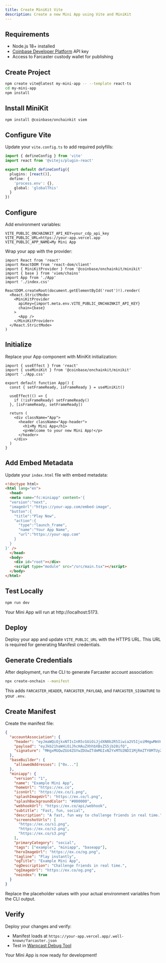 ```yaml
---
title: Create MiniKit Vite 
description: Create a new Mini App using Vite and MiniKit
---
```



## Requirements

- Node.js 18+ installed
- [Coinbase Developer Platform](https://portal.cdp.coinbase.com) API key
- Access to Farcaster custody wallet for publishing

## Create Project

```bash
npm create vite@latest my-mini-app -- --template react-ts
cd my-mini-app
npm install
```

## Install MiniKit

```bash
npm install @coinbase/onchainkit viem
```

## Configure Vite

Update your `vite.config.ts` to add required polyfills:

```ts vite.config.ts
import { defineConfig } from 'vite'
import react from '@vitejs/plugin-react'

export default defineConfig({
  plugins: [react()],
  define: {
    'process.env': {},
    global: 'globalThis'
  }
})
```

## Configure

Add environment variables:

```env
VITE_PUBLIC_ONCHAINKIT_API_KEY=your_cdp_api_key
VITE_PUBLIC_URL=https://your-app.vercel.app
VITE_PUBLIC_APP_NAME=My Mini App
```

Wrap your app with the provider:

```tsx src/main.tsx
import React from 'react'
import ReactDOM from 'react-dom/client'
import { MiniKitProvider } from '@coinbase/onchainkit/minikit'
import { base } from 'viem/chains'
import App from './App'
import './index.css'

ReactDOM.createRoot(document.getElementById('root')!).render(
  <React.StrictMode>
    <MiniKitProvider
      apiKey={import.meta.env.VITE_PUBLIC_ONCHAINKIT_API_KEY}
      chain={base}
    >
      <App />
    </MiniKitProvider>
  </React.StrictMode>
)
```

## Initialize

Replace your App component with MiniKit initialization:

```tsx src/App.tsx
import { useEffect } from 'react'
import { useMiniKit } from '@coinbase/onchainkit/minikit'
import './App.css'

export default function App() {
  const { setFrameReady, isFrameReady } = useMiniKit()

  useEffect(() => {
    if (!isFrameReady) setFrameReady()
  }, [isFrameReady, setFrameReady])

  return (
    <div className="App">
      <header className="App-header">
        <h1>My Mini App</h1>
        <p>Welcome to your new Mini App!</p>
      </header>
    </div>
  )
}
```

## Add Embed Metadata

Update your `index.html` file with embed metadata:

```html index.html
<!doctype html>
<html lang="en">
  <head>
  <meta name="fc:miniapp" content='{
  "version":"next",
  "imageUrl":"https://your-app.com/embed-image",
  "button":{
    "title":"Play Now",
    "action":{
      "type":"launch_frame",
      "name":"Your App Name",
      "url":"https://your-app.com"
    }
  }
}' />
  </head>
  <body>
    <div id="root"></div>
    <script type="module" src="/src/main.tsx"></script>
  </body>
</html>
```

## Test Locally

```bash
npm run dev
```

Your Mini App will run at http://localhost:5173.

## Deploy

Deploy your app and update `VITE_PUBLIC_URL` with the HTTPS URL. This URL is required for generating Manifest credentials.

## Generate Credentials

After deployment, run the CLI to generate Farcaster account association:

```bash
npx create-onchain --manifest
```

This adds `FARCASTER_HEADER`, `FARCASTER_PAYLOAD`, and `FARCASTER_SIGNATURE` to your `.env`.

## Create Manifest

Create the manifest file:

```json public/.well-known/farcaster.json
{
  "accountAssociation": {
    "header": "eyJmaWQiOjkxNTIsInR5cGUiOiJjdXN0b2R5Iiwia2V5IjoiMHgwMmVmNzkwRGQ3OTkzQTM1ZkQ4NDdDMDUzRURkQUU5NDBEMDU1NTk2In0",
    "payload": "eyJkb21haW4iOiJhcHAuZXhhbXBsZS5jb20ifQ",
    "signature": "MHgxMGQwZGU4ZGYwZDUwZTdmMGIxN2YxMTU2NDI1MjRmZTY0MTUyZGU4ZGU1MWU0MThiYjU4ZjVmZmQxYjRjNDBiNGVlZTRhNDcwNmVmNjhlMzQ0ZGQ5MDBkYmQyMmNlMmVlZGY5ZGQ0N2JlNWRmNzMwYzUxNjE4OWVjZDJjY2Y0MDFj"
  },
  "baseBuilder": {
    "allowedAddresses": ["0x..."]
  },
  "miniapp": {
    "version": "1",
    "name": "Example Mini App",
    "homeUrl": "https://ex.co",
    "iconUrl": "https://ex.co/i.png",
    "splashImageUrl": "https://ex.co/l.png",
    "splashBackgroundColor": "#000000",
    "webhookUrl": "https://ex.co/api/webhook",
    "subtitle": "Fast, fun, social",
    "description": "A fast, fun way to challenge friends in real time.",
    "screenshotUrls": [
      "https://ex.co/s1.png",
      "https://ex.co/s2.png",
      "https://ex.co/s3.png"
    ],
    "primaryCategory": "social",
    "tags": ["example", "miniapp", "baseapp"],
    "heroImageUrl": "https://ex.co/og.png",
    "tagline": "Play instantly",
    "ogTitle": "Example Mini App",
    "ogDescription": "Challenge friends in real time.",
    "ogImageUrl": "https://ex.co/og.png",
    "noindex": true
  }
}
```

Replace the placeholder values with your actual environment variables from the CLI output.

## Verify

Deploy your changes and verify:

- Manifest loads at `https://your-app.vercel.app/.well-known/farcaster.json`
- Test in [Warpcast Debug Tool](https://warpcast.com/~/developers/frames)

Your Mini App is now ready for development!
